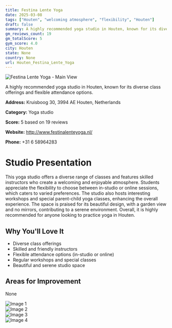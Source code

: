 ```yaml
---
title: Festina Lente Yoga
date: 2025-03-08
tags: ["Houten", "welcoming atmosphere", "flexibility", "Houten"]  
draft: false
summary: A highly recommended yoga studio in Houten, known for its diverse class offerings and flexible attendance options.
gm_reviews_count: 19
gm_totalScore: 5
gym_score: 4.0
city: Houten
state: None
country: None
url: Houten_Festina_Lente_Yoga
---
```


<div className="aspect-[16/9] relative my-8">
  <img 
    src="https://lh5.googleusercontent.com/p/AF1QipOHwDXYhul8StsUYeVGOhNZ-x6rsVdFcbzkIif9=w1920-h1080-k-no"
    alt="Festina Lente Yoga - Main View"
    className="object-cover absolute inset-0 w-full h-full rounded-lg"
  />
</div>

A highly recommended yoga studio in Houten, known for its diverse class offerings and flexible attendance options.

**Address:** Kruisboog 30, 3994 AE Houten, Netherlands

**Category:** Yoga studio

**Score:** 5 based on 19 reviews

**Website:** http://www.festinalenteyoga.nl/

**Phone:** +31 6 58964283

# Studio Presentation

This yoga studio offers a diverse range of classes and features skilled instructors who create a welcoming and enjoyable atmosphere. Students appreciate the flexibility to choose between in-studio or online sessions, which caters to varied preferences. The studio also hosts interesting workshops and special parent-child yoga classes, enhancing the overall experience. The space is praised for its beautiful design, with a garden view and no mirrors, contributing to a serene environment. Overall, it is highly recommended for anyone looking to practice yoga in Houten.



## Why You'll Love It

- Diverse class offerings
- Skilled and friendly instructors
- Flexible attendance options (in-studio or online)
- Regular workshops and special classes
- Beautiful and serene studio space

## Areas for Improvement

None

<div className="grid grid-cols-1 xl:grid-cols-2 gap-4 my-8">
<div className="aspect-[4/3] relative"><img src="https://lh5.googleusercontent.com/p/AF1QipM8XrsXmWCL2OJ3YiGmBjmlNuUdPbOUn1YUuIa-=w1920-h1080-k-no" alt="Image 1" className="object-cover absolute inset-0 w-full h-full rounded-lg" /></div>
<div className="aspect-[4/3] relative"><img src="https://lh5.googleusercontent.com/p/AF1QipOvFubF05_nbmjtVllJkKDxZMhI5IZ9tsl4isMS=w1920-h1080-k-no" alt="Image 2" className="object-cover absolute inset-0 w-full h-full rounded-lg" /></div>
<div className="aspect-[4/3] relative"><img src="https://lh5.googleusercontent.com/p/AF1QipOzj5D3k-nMXourAv3ixdtH1aOSEUrF_HPtVW3G=w1920-h1080-k-no" alt="Image 3" className="object-cover absolute inset-0 w-full h-full rounded-lg" /></div>
<div className="aspect-[4/3] relative"><img src="https://lh5.googleusercontent.com/p/AF1QipNMS6-ENUPs0gbR7Bd2hC2QY4t4gP1-1oVgaCRd=w1920-h1080-k-no" alt="Image 4" className="object-cover absolute inset-0 w-full h-full rounded-lg" /></div>
</div>